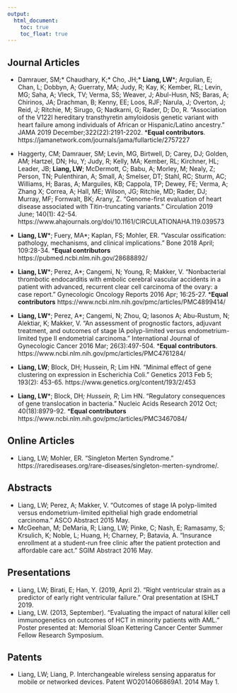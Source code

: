```yaml
---
output: 
  html_document:
    toc: true
    toc_float: true
---
```


## Journal Articles

* Damrauer, SM;* Chaudhary, K;* Cho, JH;* __Liang, LW__\*; Argulian, E; Chan, L; Dobbyn, A; Guerraty, MA; Judy, R; Kay, K; Kember, RL; Levin, MG; Saha, A; Vleck, TV; Verma, SS; Weaver, J; Abul-Husn, NS; Baras, A; Chirinos, JA; Drachman, B; Kenny, EE; Loos, RJF; Narula, J; Overton, J; Reid, J; Ritchie, M; Sirugo, G; Nadkarni, G; Rader, D; Do, R. “Association of the V122I hereditary transthyretin amyloidosis genetic variant with heart failure among individuals of African or Hispanic/Latino ancestry.” JAMA 2019 December;322(22):2191-2202. \*__Equal contributors__. https://jamanetwork.com/journals/jama/fullarticle/2757227 

* Haggerty, CM; Damrauer, SM; Levin, MG, Birtwell, D; Carey, DJ; Golden, AM; Hartzel, DN; Hu, Y; Judy, R; Kelly, MA; Kember, RL; Kirchner, HL; Leader, JB; __Liang, LW__; McDermott, C; Babu, A; Morley, M; Nealy, Z; Person, TN; Pulenthiran, A; Small, A; Smelser, DT; Stahl, RC; Sturm, AC; Williams, H; Baras, A; Marguiles, KB; Cappola, TP; Dewey, FE; Verma, A; Zhang X; Correa, A; Hall, ME; Wilson, JG; Ritchie, MD; Rader, DJ; Murray, MF; Fornwalt, BK; Arany, Z. “Genome-first evaluation of heart disease associated with Titin-truncating variants.” Circulation 2019 June; 140(1): 42-54. https://www.ahajournals.org/doi/10.1161/CIRCULATIONAHA.119.039573

* __Liang, LW__\*; Fuery, MA*;  Kaplan, FS; Mohler, ER. “Vascular ossification: pathology, mechanisms, and clinical implications.” Bone 2018 April; 109:28-34. \*__Equal contributors__ https://pubmed.ncbi.nlm.nih.gov/28688892/

* __Liang, LW__\*; Perez, A*; Cangemi, N; Young, R; Makker, V. “Nonbacterial thrombotic endocarditis with embolic cerebral vascular accidents in a patient with advanced, recurrent clear cell carcinoma of the ovary: a case report.” Gynecologic Oncology Reports 2016 Apr; 16:25-27. \*__Equal contributors__ https://www.ncbi.nlm.nih.gov/pmc/articles/PMC4899414/

* __Liang, LW__\*; Perez, A*; Cangemi, N; Zhou, Q; Iasonos A; Abu-Rustum, N; Alektiar, K; Makker, V. “An assessment of prognostic factors, adjuvant treatment, and outcomes of stage IA polyp-limited versus endometrium-limited type II endometrial carcinoma.” International Journal of Gynecologic Cancer 2016 Mar; 26(3):497-504. \*__Equal contributors__. https://www.ncbi.nlm.nih.gov/pmc/articles/PMC4761284/

* __Liang, LW__; Block, DH; Hussein, R; Lim HN. "Minimal effect of gene clustering on expression in Escherichia Coli." Genetics 2013 Feb 5; 193(2): 453-65. https://www.genetics.org/content/193/2/453

* __Liang, LW__\*; Block, DH*; Hussein, R*; Lim HN. "Regulatory consequences of gene translocation in bacteria." Nucleic Acids Research 2012 Oct; 40(18):8979-92. \*__Equal contributors__ https://www.ncbi.nlm.nih.gov/pmc/articles/PMC3467084/

## Online Articles

* Liang, LW; Mohler, ER. “Singleton Merten Syndrome.” https://rarediseases.org/rare-diseases/singleton-merten-syndrome/.

## Abstracts

* Liang, LW; Perez, A; Makker, V. "Outcomes of stage IA polyp-limited versus endometrium-limited epithelial high grade endometrial carcinoma." ASCO Abstract 2015 May. 
* McGeehan, M; DeMaria, R; Liang, LW; Pinke, C; Nash, E; Ramasamy, S; Krsulich, K; Noble, L; Huang, H; Charney, P; Batavia, A. “Insurance enrollment at a student-run free clinic after the patient protection and affordable care act.” SGIM Abstract 2016 May.

## Presentations

* Liang, LW; Birati, E; Han, Y. (2019, April 2). “Right ventricular strain as a predictor of early right ventricular failure.” Oral presentation at ISHLT 2019. 
* Liang, LW. (2013, September). “Evaluating the impact of natural killer cell immunogenetics on outcomes of HCT in minority patients with AML.” Poster presented at: Memorial Sloan Kettering Cancer Center Summer Fellow Research Symposium.

## Patents

* Liang, LW; Liang, P. Interchangeable wireless sensing apparatus for mobile or networked devices. Patent WO2014066869A1. 2014 May 1.
